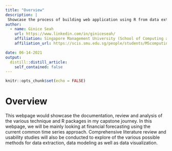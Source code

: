 ```yaml
---
title: "Overview"
description: |
 Showcase the process of building web application using R from data extraction to data visualization
author:
  - name: Ginice Seah 
    url: https://www.linkedin.com/in/giniceseah/
    affiliation: Singapore Management University (School of Computing and Information)
    affiliation_url: https://scis.smu.edu.sg/people/students/MScomputing/current

date: 06-14-2021
output:
  distill::distill_article:
    self_contained: false
---
```


```r
knitr::opts_chunk$set(echo = FALSE)
```

# Overview

This webpage would showcase the documentation, review and analysis of the various technique and R packages in my capstone journey. In this webpage, we will be mainly looking at financial forecasting using the current common time series approach. Comprehensive literature review and usability studies will also be conducted to explore of the various possible methods for data extraction, data modeling as well as data visualization.
